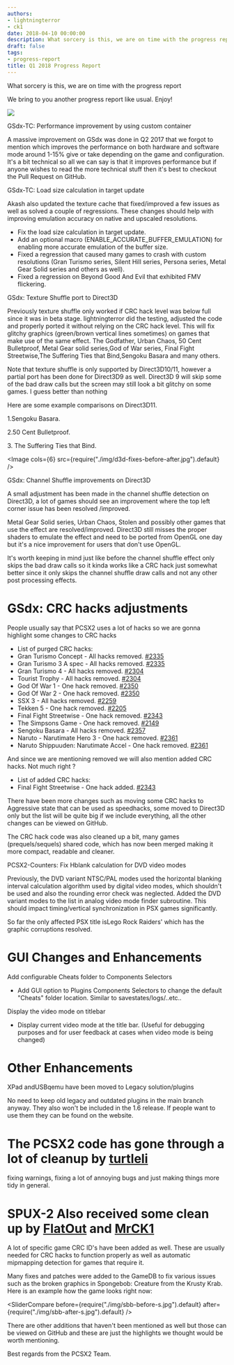 ```yaml
---
authors:
- lightningterror
- ck1
date: 2018-04-10 00:00:00
description: What sorcery is this, we are on time with the progress report
draft: false
tags:
- progress-report
title: Q1 2018 Progress Report
---
```


What sorcery is this, we are on time with the progress report

We bring to you another progress report like usual. Enjoy!

<!-- truncate -->

![](./img/progrepq12018.jpg)

<PCSX2PRLink authors="AlessandroVetere" prNums="1944">GSdx-TC: Performance improvement by using custom container</PCSX2PRLink>

A massive improvement on GSdx was done in Q2 2017 that we forgot to
mention which improves the performance on both hardware and software
mode around 1-15% give or take depending on the game and configuration.
It's a bit technical so all we can say is that it improves performance
but if anyone wishes to read the more technical stuff then it's best to
checkout the Pull Request on GitHub.

<PCSX2PRLink authors="ssakash" prNums="2122">GSdx-TC: Load size calculation in target update</PCSX2PRLink>

Akash also updated the texture cache that fixed/improved a few issues as
well as solved a couple of regressions. These changes should help with
improving emulation accuracy on native and upscaled resolutions.

-   Fix the load size calculation in target update.
-   Add an optional macro (ENABLE\_ACCURATE\_BUFFER\_EMULATION) for
enabling more accurate emulation of the buffer size.
-   Fixed a regression that caused many games to crash with custom
resolutions (Gran Turismo series, Silent Hill series, Persona
series, Metal Gear Solid series and others as well).
-   Fixed a regression on Beyond Good And Evil that exhibited FMV
flickering.

<PCSX2PRLink authors="lightningterror" prNums="2347">GSdx: Texture Shuffle port to Direct3D</PCSX2PRLink>


Previously texture shuffle only worked if CRC hack level was below full
since it was in beta stage. lightningterror did the testing, adjusted
the code and properly ported it without relying on the CRC hack level.
This will fix glitchy graphics (green/brown vertical lines sometimes) on
games that make use of the same effect.
The Godfather, Urban Chaos, 50 Cent Bulletproof, Metal Gear solid
series,God of War series, Final Fight Streetwise,The Suffering Ties that
Bind,Sengoku Basara and many others.


Note that texture shuffle is only supported by Direct3D10/11, however a
partial port has been done for Direct3D9 as well. Direct3D 9 will skip
some of the bad draw calls but the screen may still look a bit glitchy
on some games. I guess better than nothing

Here are some example comparisons on Direct3D11.

1.Sengoku Basara.

2.50 Cent Bulletproof.

3\. The Suffering Ties that Bind.

<Image cols={6} src={require("./img/d3d-fixes-before-after.jpg").default} />

<PCSX2PRLink authors="lightningterror" prNums="2347">GSdx: Channel Shuffle improvements on Direct3D</PCSX2PRLink>

A small adjustment has been made in the channel shuffle detection on
Direct3D, a lot of games should see an improvement where the top left
corner issue has been resolved /improved.

Metal Gear Solid series, Urban Chaos, Stolen and possibly other games
that use the effect are resolved/improved.
Direct3D still misses the proper shaders to emulate the effect and need
to be ported from OpenGL one day but it's a nice improvement for users
that don't use OpenGL.

It's worth keeping in mind just like before the channel shuffle effect
only skips the bad draw calls so it kinda works like a CRC hack just
somewhat better since it only skips the channel shuffle draw calls and
not any other post processing effects.

# GSdx: CRC hacks adjustments

People usually say that PCSX2 uses a lot of hacks so we are gonna
highlight some changes to CRC hacks

- List of purged CRC hacks:
- Gran Turismo Concept - All hacks removed. [\#2335](https://github.com/PCSX2/pcsx2/pull/2335)
- Gran Turismo 3 A spec - All hacks removed. [\#2335](https://github.com/PCSX2/pcsx2/pull/2335)
- Gran Turismo 4 - All hacks removed. [\#2304](https://github.com/PCSX2/pcsx2/pull/2304)
- Tourist Trophy - All hacks removed. [\#2304](https://github.com/PCSX2/pcsx2/pull/2304)
- God Of War 1 - One hack removed. [\#2350](https://github.com/PCSX2/pcsx2/pull/2350)
- God Of War 2 - One hack removed. [\#2350](https://github.com/PCSX2/pcsx2/pull/2350)
- SSX 3 - All hacks removed. [\#2259](https://github.com/PCSX2/pcsx2/pull/2259)
- Tekken 5 - One hack removed. [\#2205](https://github.com/PCSX2/pcsx2/pull/2205)
- Final Fight Streetwise - One hack removed. [\#2343](https://github.com/PCSX2/pcsx2/pull/2343)
- The Simpsons Game - One hack removed. [\#2149](https://github.com/PCSX2/pcsx2/pull/2149)
- Sengoku Basara - All hacks removed. [\#2357](https://github.com/PCSX2/pcsx2/pull/2357)
- Naruto - Narutimate Hero 3 - One hack removed. [\#2361](https://github.com/PCSX2/pcsx2/pull/2361)
- Naruto Shippuuden: Narutimate Accel - One hack removed. [\#2361](https://github.com/PCSX2/pcsx2/pull/2361)

And since we are mentioning removed we will also mention added CRC
hacks. Not much right ?

- List of added CRC hacks:
- Final Fight Streetwise - One hack added. [\#2343](https://github.com/PCSX2/pcsx2/pull/2343)

There have been more changes such as moving some CRC hacks to Aggressive
state that can be used as speedhacks, some moved to Direct3D only but
the list will be quite big if we include everything, all the other
changes can be viewed on GitHub.

The CRC hack code was also cleaned up a bit, many games
(prequels/sequels) shared code, which has now been merged making it more
compact, readable and cleaner.

<PCSX2PRLink authors="ssakash" prNums="2239">PCSX2-Counters: Fix Hblank calculation for DVD video modes</PCSX2PRLink>

Previously, the DVD variant NTSC/PAL modes used the horizontal blanking
interval calculation algorithm used by digital video modes, which
shouldn't be used and also the rounding error check was neglected. Added
the DVD variant modes to the list in analog video mode finder
subroutine. This should impact timing/vertical synchronization in PSX
games significantly.

So far the only affected PSX title isLego Rock Raiders' which has the
graphic corruptions resolved.

# GUI Changes and Enhancements

<PCSX2PRLink authors="lightningterror" prNums="2272">Add configurable Cheats folder to Components Selectors</PCSX2PRLink>

- Add GUI option to Plugins Components Selectors to change the default "Cheats" folder location. Similar to savestates/logs/..etc..

<PCSX2PRLink authors="ssakash" prNums="2237">Display the video mode on titlebar</PCSX2PRLink>

- Display current video mode at the title bar. (Useful for debugging purposes and for user feedback at cases when video mode is being changed)

# Other Enhancements

<PCSX2PRLink authors="FlatOutPS2" prNums="2295">XPad andUSBqemu have been moved to Legacy solution/plugins</PCSX2PRLink>

No need to keep old legacy and outdated plugins in the main
branch anyway. They also won't be included in the 1.6 release.
If people want to use them they can be found on the website.


# The PCSX2 code has gone through a lot of cleanup by [turtleli](https://github.com/turtleli)

fixing warnings, fixing a lot of annoying bugs and just making things more tidy in general.

# SPUX-2 Also received some clean up by [FlatOut](https://github.com/FlatOutps2) and [MrCK1](https://github.com/mrck1)

A lot of specific game CRC ID's have been added as well. These are
usually needed for CRC hacks to function properly as well as
automatic mipmapping detection for games that require it.

Many fixes and patches were added to the GameDB to fix various
issues such as the broken graphics in Spongebob: Creature from the
Krusty Krab.
Here is an example how the game looks right now:

<SliderCompare before={require("./img/sbb-before-s.jpg").default} after={require("./img/sbb-after-s.jpg").default} />

There are other additions that haven't been mentioned as well but those
can be viewed on GitHub and these are just the highlights we thought
would be worth mentioning.

Best regards from the PCSX2 Team.
